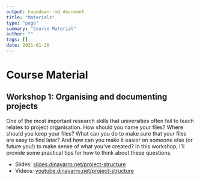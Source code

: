 ```yaml
---
output: hugodown::md_document
title: "Materials"
type: "page"
summary: "Course Material"
author: ""
tags: []
date: 2021-01-30
---
```


# Course Material

## Workshop 1: Organising and documenting projects

One of the most important research skills that universities often fail to teach relates to project organisation. How should you name your files? Where should you keep your files? What can you do to make sure that your files are easy to find later? And how can you make it easier on someone else (or future you!) to make sense of what you've created? In this workshop, I'll provide some practical tips for how to think about these questions. 

- Slides: [slides.djnavarro.net/project-structure](https://slides.djnavarro.net/project-structure)
- Videos: [youtube.djnavarro.net/project-structure](https://youtube.djnavarro.net/project-structure)


<br><br>
